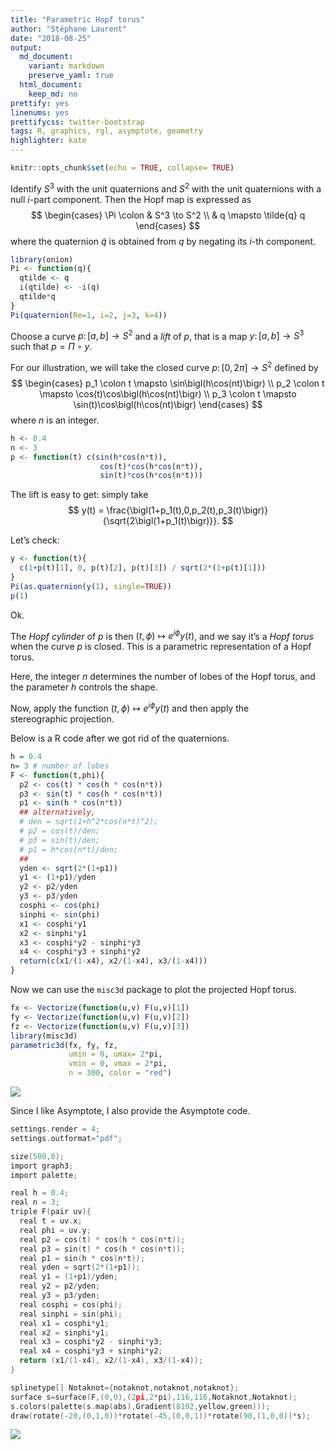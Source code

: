 ```yaml
---
title: "Parametric Hopf torus"
author: "Stéphane Laurent"
date: "2018-08-25"
output:
  md_document:
    variant: markdown
    preserve_yaml: true
  html_document:
    keep_md: no
prettify: yes
linenums: yes
prettifycss: twitter-bootstrap
tags: R, graphics, rgl, asymptote, geometry
highlighter: kate
---
```



```r
knitr::opts_chunk$set(echo = TRUE, collapse= TRUE)
```

Identify $S^3$ with the unit quaternions and $S^2$ with the unit quaternions 
with a null $i$-part component. 
Then the Hopf map is expressed as 
$$
\begin{cases} \Pi \colon & S^3  \to S^2 \\ 
& q  \mapsto \tilde{q} q \end{cases}
$$
where the quaternion $\tilde{q}$ is obtained from $q$ by negating its $i$-th 
component.

```r
library(onion)
Pi <- function(q){
  qtilde <- q
  i(qtilde) <- -i(q)
  qtilde*q
}
Pi(quaternion(Re=1, i=2, j=3, k=4))
```


Choose a curve $p \colon [a,b] \to S^2$ and a *lift* of $p$, that is a map 
$y \colon [a,b] \to S^3$ such that $p = \Pi \circ y$.

For our illustration, we will take the closed curve 
$p \colon [0,2\pi] \to S^2$ defined by
$$
\begin{cases}
p_1 \colon t \mapsto \sin\bigl(h\cos(nt)\bigr) \\
p_2 \colon t \mapsto \cos(t)\cos\bigl(h\cos(nt)\bigr) \\
p_3 \colon t \mapsto \sin(t)\cos\bigl(h\cos(nt)\bigr)
\end{cases}
$$
where $n$ is an integer.

```r
h <- 0.4
n <- 3
p <- function(t) c(sin(h*cos(n*t)),
                    cos(t)*cos(h*cos(n*t)),
                    sin(t)*cos(h*cos(n*t)))
```

The lift is easy to get: simply take 
$$
y(t) = \frac{\bigl(1+p_1(t),0,p_2(t),p_3(t)\bigr)}{\sqrt{2\bigl(1+p_1(t)\bigr)}}.
$$ 

Let's check:

```r
y <- function(t){
  c(1+p(t)[1], 0, p(t)[2], p(t)[3]) / sqrt(2*(1+p(t)[1]))
}
Pi(as.quaternion(y(1), single=TRUE))
p(1)
```

Ok.

The *Hopf cylinder* of $p$ is then $(t,\phi) \mapsto e^{i\phi}y(t)$, and we 
say it's a *Hopf torus* when the curve $p$ is closed. 
This is a parametric representation of a Hopf torus.

Here, the integer $n$ determines the number of lobes of the Hopf torus, and  
the parameter $h$ controls the shape.

Now, apply the function $(t,\phi) \mapsto e^{i\phi}y(t)$ and then apply the  
stereographic projection. 

Below is a R code after we got rid of the quaternions.

```r
h = 0.4
n= 3 # number of lobes
F <- function(t,phi){
  p2 <- cos(t) * cos(h * cos(n*t))
  p3 <- sin(t) * cos(h * cos(n*t))
  p1 <- sin(h * cos(n*t))
  ## alternatively, 
  # den = sqrt(1+h^2*cos(n*t)^2);
  # p2 = cos(t)/den;
  # p3 = sin(t)/den;
  # p1 = h*cos(n*t)/den;
  ##
  yden <- sqrt(2*(1+p1))
  y1 <- (1+p1)/yden
  y2 <- p2/yden
  y3 <- p3/yden
  cosphi <- cos(phi)
  sinphi <- sin(phi)
  x1 <- cosphi*y1
  x2 <- sinphi*y1
  x3 <- cosphi*y2 - sinphi*y3
  x4 <- cosphi*y3 + sinphi*y2  
  return(c(x1/(1-x4), x2/(1-x4), x3/(1-x4)))
}
```

Now we can use the `misc3d` package to plot the projected Hopf torus.

```r
fx <- Vectorize(function(u,v) F(u,v)[1])
fy <- Vectorize(function(u,v) F(u,v)[2])
fz <- Vectorize(function(u,v) F(u,v)[3])
library(misc3d)
parametric3d(fx, fy, fz, 
             umin = 0, umax= 2*pi, 
             vmin = 0, vmax = 2*pi, 
             n = 300, color = "red")
```

![](figures/HopfTorus_blog.png)


Since I like Asymptote, I also provide the Asymptote code.

```c
settings.render = 4;
settings.outformat="pdf";

size(500,0);
import graph3;
import palette;

real h = 0.4;
real n = 3;
triple F(pair uv){
  real t = uv.x;
  real phi = uv.y;
  real p2 = cos(t) * cos(h * cos(n*t));
  real p3 = sin(t) * cos(h * cos(n*t));
  real p1 = sin(h * cos(n*t));
  real yden = sqrt(2*(1+p1));
  real y1 = (1+p1)/yden;
  real y2 = p2/yden;
  real y3 = p3/yden;
  real cosphi = cos(phi);
  real sinphi = sin(phi);
  real x1 = cosphi*y1;
  real x2 = sinphi*y1;
  real x3 = cosphi*y2 - sinphi*y3;
  real x4 = cosphi*y3 + sinphi*y2;  
  return (x1/(1-x4), x2/(1-x4), x3/(1-x4));
}

splinetype[] Notaknot={notaknot,notaknot,notaknot};
surface s=surface(F,(0,0),(2pi,2*pi),116,116,Notaknot,Notaknot);
s.colors(palette(s.map(abs),Gradient(8192,yellow,green)));
draw(rotate(-20,(0,1,0))*rotate(-45,(0,0,1))*rotate(90,(1,0,0))*s);
```

![](figures/HopfTorusParametric00_k1_R.png)
